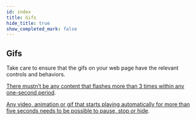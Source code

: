 ```yaml
---
id: index
title: Gifs
hide_title: true
show_completed_mark: false
---
```



<Card icon="🐱">

## Gifs

Take care to ensure that the gifs on your web page have the relevant controls and behaviors.


</Card>

<ProgressBar />

<CategoryItem id="flashing-content">

[There mustn’t be any content that flashes more than 3 times within any one-second period](flashing-content).
<!--
A gif is considered flashing if it switches from dark to light more than three times within a second and covers an area that’s more than 10 degrees of the visual field (translated into an area of 341 x 256 px on a monitor with 1024 x 768 px resolution at a typical viewing distance). 
-->
</CategoryItem>

<CategoryItem id="video-duration">

[Any video, animation or gif that starts playing automatically for more than five seconds needs to be possible to pause, stop or hide](video-duration).
<!--
Content that moves or blinks can cause problems for people with low vision and be distracting for people with attention deficit disorders.
-->
</CategoryItem>
